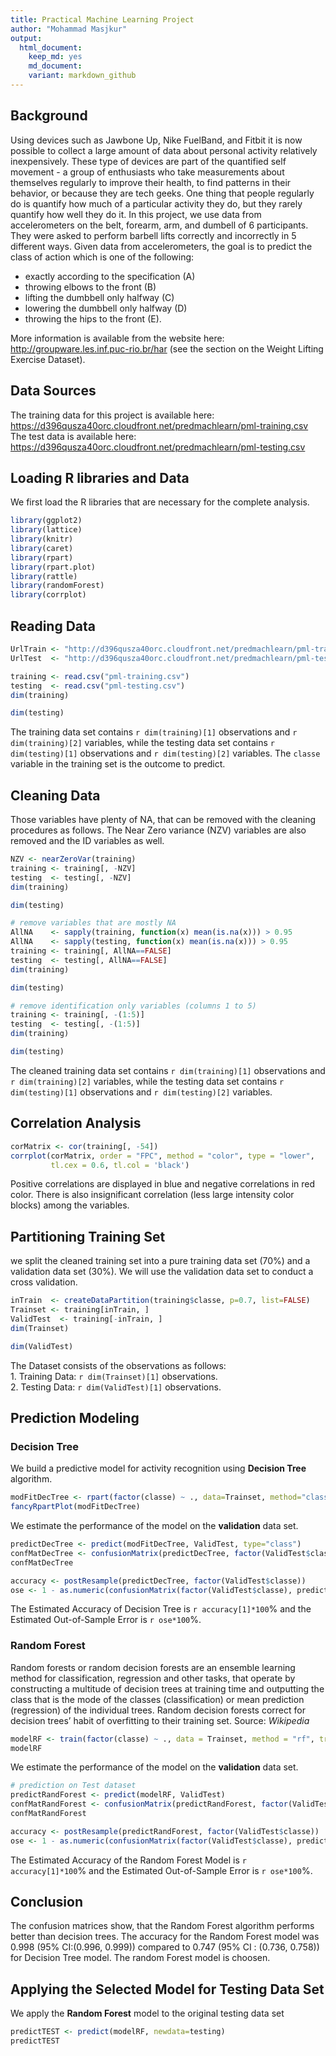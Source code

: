 ---
title: Practical Machine Learning Project  
author: "Mohammad Masjkur"
output: 
  html_document:
    keep_md: yes
    md_document:
    variant: markdown_github
---

## Background  
Using devices such as Jawbone Up, Nike FuelBand, and Fitbit it is now possible to collect a large amount of data about personal activity relatively inexpensively. These type of devices are part of the quantified self movement - a group of enthusiasts who take measurements about themselves regularly to improve their health, to find patterns in their behavior, or because they are tech geeks. One thing that people regularly do is quantify how much of a particular activity they do, but they rarely quantify how well they do it. In this project, we use data from accelerometers on the belt, forearm, arm, and dumbell of 6 participants. They were asked to perform barbell lifts correctly and incorrectly in 5 different ways. Given data from accelerometers, the goal is to predict the class of action which is one of the following:

* exactly according to the specification (A)
* throwing elbows to the front (B)
* lifting the dumbbell only halfway (C)
* lowering the dumbbell only halfway (D)
* throwing the hips to the front (E).

More information is available from the website here: [http://groupware.les.inf.puc-rio.br/har](http://groupware.les.inf.puc-rio.br/har) (see the section on the Weight Lifting Exercise Dataset).   

## Data Sources  
The training data for this project is available here:  
[https://d396qusza40orc.cloudfront.net/predmachlearn/pml-training.csv](https://d396qusza40orc.cloudfront.net/predmachlearn/pml-training.csv)  
The test data is available here:  
[https://d396qusza40orc.cloudfront.net/predmachlearn/pml-testing.csv](https://d396qusza40orc.cloudfront.net/predmachlearn/pml-testing.csv)  

## Loading R libraries and Data
We first load the R libraries that are necessary for the complete analysis.  
```{r setup, include=FALSE}
library(ggplot2)
library(lattice)
library(knitr)
library(caret)
library(rpart)
library(rpart.plot)
library(rattle)
library(randomForest)
library(corrplot)
```  

## Reading Data

```{r}

UrlTrain <- "http://d396qusza40orc.cloudfront.net/predmachlearn/pml-training.csv"
UrlTest  <- "http://d396qusza40orc.cloudfront.net/predmachlearn/pml-testing.csv"

training <- read.csv("pml-training.csv")
testing  <- read.csv("pml-testing.csv")
dim(training)
```  

```{r}
dim(testing)
```

The training data set contains `r dim(training)[1]` observations and `r dim(training)[2]` variables, while the testing data set contains `r dim(testing)[1]` observations and `r dim(testing)[2]` variables. The `classe` variable in the training set is the outcome to predict. 

## Cleaning Data 
Those variables have plenty of NA, that can be removed with the cleaning procedures as follows. The Near Zero variance (NZV) variables are also removed and the ID variables as well.
  
```{r}
NZV <- nearZeroVar(training)
training <- training[, -NZV]
testing  <- testing[, -NZV]
dim(training)
```  

```{r}
dim(testing)
```

```{r}
# remove variables that are mostly NA
AllNA    <- sapply(training, function(x) mean(is.na(x))) > 0.95
AllNA    <- sapply(testing, function(x) mean(is.na(x))) > 0.95
training <- training[, AllNA==FALSE]
testing  <- testing[, AllNA==FALSE]
dim(training)
```  

```{r}
dim(testing)
```

```{r}
# remove identification only variables (columns 1 to 5)
training <- training[, -(1:5)]
testing  <- testing[, -(1:5)]
dim(training)
```  

```{r}
dim(testing)
```

The cleaned training data set contains `r dim(training)[1]` observations and `r dim(training)[2]` variables, while the testing data set contains `r dim(testing)[1]` observations and `r dim(testing)[2]` variables.  

## Correlation Analysis  
```{r}
corMatrix <- cor(training[, -54])
corrplot(corMatrix, order = "FPC", method = "color", type = "lower", 
         tl.cex = 0.6, tl.col = 'black')
```  
Positive correlations are displayed in blue and negative correlations in red color. There is also insignificant correlation (less large intensity color blocks) among the variables. 

## Partitioning Training Set  
we split the cleaned training set into a pure training data set (70%) and a validation data set (30%). We will use the validation data set to conduct a cross validation.  
```{r}
inTrain  <- createDataPartition(training$classe, p=0.7, list=FALSE)
Trainset <- training[inTrain, ]
ValidTest  <- training[-inTrain, ]
dim(Trainset)
```  

```{r}
dim(ValidTest)
``` 

The Dataset consists of the observations as follows:  
1. Training Data: `r dim(Trainset)[1]` observations.  
2. Testing Data: `r dim(ValidTest)[1]` observations.  

## Prediction Modeling 

### Decision Tree  
We build a predictive model for activity recognition using <b>Decision Tree</b> algorithm.  
```{r warning=FALSE, error=FALSE}
modFitDecTree <- rpart(factor(classe) ~ ., data=Trainset, method="class")
fancyRpartPlot(modFitDecTree)
```  

We estimate the performance of the model on the <b>validation</b> data set.  
```{r}
predictDecTree <- predict(modFitDecTree, ValidTest, type="class")
confMatDecTree <- confusionMatrix(predictDecTree, factor(ValidTest$classe))
confMatDecTree
```  

```{r}
accuracy <- postResample(predictDecTree, factor(ValidTest$classe))
ose <- 1 - as.numeric(confusionMatrix(factor(ValidTest$classe), predictDecTree)$overall[1])
```

The Estimated Accuracy of Decision Tree is `r accuracy[1]*100`% and the Estimated Out-of-Sample Error is `r ose*100`%.  

### Random Forest
Random forests or random decision forests are an ensemble learning method for classification, regression and other tasks, that operate by constructing a multitude of decision trees at training time and outputting the class that is the mode of the classes (classification) or mean prediction (regression) of the individual trees. Random decision forests correct for decision trees' habit of overfitting to their training set. Source: *Wikipedia* 
  
```{r}
modelRF <- train(factor(classe) ~ ., data = Trainset, method = "rf", trControl = trainControl(method = "cv", 5), ntree = 250)
modelRF
```  

We estimate the performance of the model on the <b>validation</b> data set.  
```{r}
# prediction on Test dataset
predictRandForest <- predict(modelRF, ValidTest)
confMatRandForest <- confusionMatrix(predictRandForest, factor(ValidTest$classe))
confMatRandForest
```  

```{r}
accuracy <- postResample(predictRandForest, factor(ValidTest$classe))
ose <- 1 - as.numeric(confusionMatrix(factor(ValidTest$classe), predictRandForest)$overall[1])
```

The Estimated Accuracy of the Random Forest Model is `r accuracy[1]*100`% and the Estimated Out-of-Sample Error is `r ose*100`%. 

## Conclusion
The confusion matrices show, that the Random Forest algorithm performs better than decision trees. The accuracy for the Random Forest model was 0.998 (95% CI:(0.996, 0.999)) compared to 0.747 (95% CI : (0.736, 0.758)) for Decision Tree model. The random Forest model is choosen.  

## Applying the Selected Model for Testing Data Set  

We apply the <b>Random Forest</b> model to the original testing data set   
```{r}
predictTEST <- predict(modelRF, newdata=testing)
predictTEST
```  

